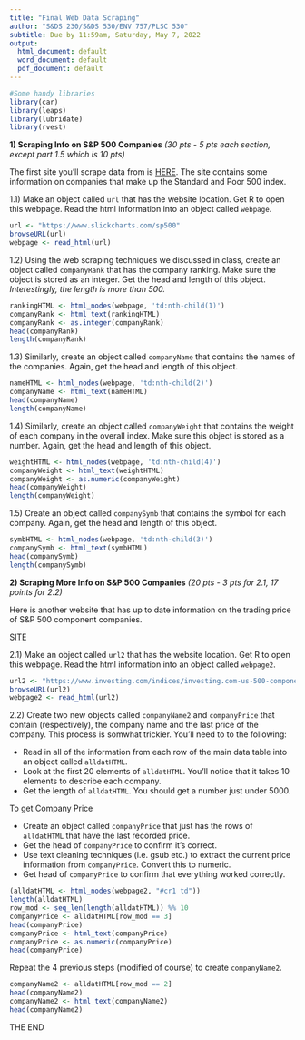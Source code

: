 ```yaml
---
title: "Final Web Data Scraping"
author: "S&DS 230/S&DS 530/ENV 757/PLSC 530"
subtitle: Due by 11:59am, Saturday, May 7, 2022
output:
  html_document: default
  word_document: default
  pdf_document: default
---
```



```r

#Some handy libraries
library(car)
library(leaps)
library(lubridate)
library(rvest)

```


**1)  Scraping Info on S&P 500 Companies** *(30 pts - 5 pts each section, except part 1.5 which is 10 pts)*

The first site you'll scrape data from is [HERE](https://www.slickcharts.com/sp500).  The site contains some information on companies that make up the Standard and Poor 500 index.

1.1)  Make an object called `url` that has the website location.  Get R to open this webpage.  Read the html information into an object called `webpage`.

```r
url <- "https://www.slickcharts.com/sp500"
browseURL(url)
webpage <- read_html(url)
```

1.2)  Using the web scraping techniques we discussed in class, create an object called `companyRank` that has the company ranking.  Make sure the object is stored as an integer. Get the head and length of this object.  *Interestingly, the length is more than 500.*

```r
rankingHTML <- html_nodes(webpage, 'td:nth-child(1)')
companyRank <- html_text(rankingHTML)
companyRank <- as.integer(companyRank)
head(companyRank)
length(companyRank)
```

1.3)  Similarly, create an object called `companyName` that contains the names of the companies.  Again, get the head and length of this object.

```r
nameHTML <- html_nodes(webpage, 'td:nth-child(2)')
companyName <- html_text(nameHTML)
head(companyName)
length(companyName)
```

1.4)  Similarly, create an object called `companyWeight` that contains the weight of each company in the overall index.  Make sure this object is stored as a number.  Again, get the head and length of this object.

```r
weightHTML <- html_nodes(webpage, 'td:nth-child(4)')
companyWeight <- html_text(weightHTML)
companyWeight <- as.numeric(companyWeight)
head(companyWeight)
length(companyWeight)
```

1.5)  Create an object called `companySymb` that contains the symbol for each company.  Again, get the head and length of this object. 

```r
symbHTML <- html_nodes(webpage, 'td:nth-child(3)')
companySymb <- html_text(symbHTML)
head(companySymb)
length(companySymb)
```

**2)  Scraping More Info on S&P 500 Companies** *(20 pts - 3 pts for 2.1, 17 points for 2.2)*

Here is another website that has up to date information on the trading price of S&P 500 component companies.

[SITE](https://www.investing.com/indices/us-spx-500-components)

2.1)  Make an object called `url2` that has the website location.  Get R to open this webpage.  Read the html information into an object called `webpage2`.

```r
url2 <- "https://www.investing.com/indices/investing.com-us-500-components"
browseURL(url2)
webpage2 <- read_html(url2)
```

2.2)  Create two new objects called `companyName2` and `companyPrice` that contain (respectively), the company name and the last price of the company.  This process is somwhat trickier.  You'll need to to the following:

* Read in all of the information from each row of the main data table into an object called `alldatHTML`.
* Look at the first 20 elements of `alldatHTML`.  You'll notice that it takes 10 elements to describe each company.
* Get the length of `alldatHTML`.  You should get a number just under 5000.

To get Company Price

* Create an object called `companyPrice` that just has the rows of `alldatHTML` that have the last recorded price.
* Get the head of `companyPrice` to confirm it's correct.
* Use text cleaning techniques (i.e. gsub etc.) to extract the current price information from `companyPrice`.  Convert this to numeric.
* Get head of `companyPrice` to confirm that everything worked correctly.

```r
(alldatHTML <- html_nodes(webpage2, "#cr1 td"))
length(alldatHTML)
row_mod <- seq_len(length(alldatHTML)) %% 10
companyPrice <- alldatHTML[row_mod == 3]
head(companyPrice)
companyPrice <- html_text(companyPrice)
companyPrice <- as.numeric(companyPrice)
head(companyPrice)
```

Repeat the 4 previous steps (modified of course) to create `companyName2`.

```r
companyName2 <- alldatHTML[row_mod == 2]
head(companyName2)
companyName2 <- html_text(companyName2)
head(companyName2)
```


THE END
